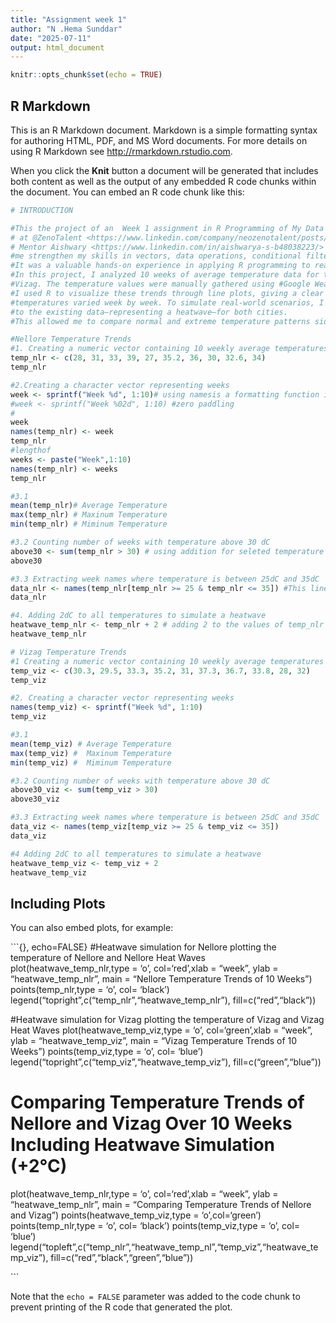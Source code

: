 ---
title: "Assignment week 1"
author: "N .Hema Sunddar"
date: "2025-07-11"
output: html_document
---

```{r setup, include=FALSE}
knitr::opts_chunk$set(echo = TRUE)
```

## R Markdown

This is an R Markdown document. Markdown is a simple formatting syntax for authoring HTML, PDF, and MS Word documents. For more details on using R Markdown see <http://rmarkdown.rstudio.com>.

When you click the **Knit** button a document will be generated that includes both content as well as the output of any embedded R code chunks within the document. You can embed an R code chunk like this:

```{r}
# INTRODUCTION

#This the project of an  Week 1 assignment in R Programming of My Data Science Intership
# at @ZenoTalent <https://www.linkedin.com/company/neozenotalent/posts/?feedView=all> with my 
# Mentor Aishwary <https://www.linkedin.com/in/aishwarya-s-b48038223/> & This assignment helped
#me strengthen my skills in vectors, data operations, conditional filtering, and plotting in R.
#It was a valuable hands-on experience in applying R programming to real-world data insights.
#In this project, I analyzed 10 weeks of average temperature data for the cities of Nellore and 
#Vizag. The temperature values were manually gathered using #Google Weather Forecast as a reference.
#I used R to visualize these trends through line plots, giving a clear picture of how 
#temperatures varied week by week. To simulate real-world scenarios, I introduced a +2°C increase 
#to the existing data—representing a heatwave—for both cities. 
#This allowed me to compare normal and extreme temperature patterns side by side.

#Nellore Temperature Trends
#1. Creating a numeric vector containing 10 weekly average temperatures in Celsius
temp_nlr <- c(28, 31, 33, 39, 27, 35.2, 36, 30, 32.6, 34)
temp_nlr

#2.Creating a character vector representing weeks
week <- sprintf("Week %d", 1:10)# using namesis a formatting function in R
#week <- sprintf("Week %02d", 1:10) #zero paddling
#
week
names(temp_nlr) <- week
temp_nlr 
#lengthof
weeks <- paste("Week",1:10)
names(temp_nlr) <- weeks
temp_nlr

#3.1
mean(temp_nlr)# Average Temperature 
max(temp_nlr) # Maxinum Temperature
min(temp_nlr) # Miminum Temperature

#3.2 Counting number of weeks with temperature above 30 dC
above30 <- sum(temp_nlr > 30) # using addition for seleted temperature above 30
above30

#3.3 Extracting week names where temperature is between 25dC and 35dC
data_nlr <- names(temp_nlr[temp_nlr >= 25 & temp_nlr <= 35]) #This line filters the temp_data vector for values b/w 25°C and 35°C and extracts their corresponding week names using the names() function 
data_nlr

#4. Adding 2dC to all temperatures to simulate a heatwave
heatwave_temp_nlr <- temp_nlr + 2 # adding 2 to the values of temp_nlr
heatwave_temp_nlr

# Vizag Temperature Trends
#1 Creating a numeric vector containing 10 weekly average temperatures in Celsius
temp_viz <- c(30.3, 29.5, 33.3, 35.2, 31, 37.3, 36.7, 33.8, 28, 32)
temp_viz

#2. Creating a character vector representing weeks
names(temp_viz) <- sprintf("Week %d", 1:10)
temp_viz

#3.1
mean(temp_viz) # Average Temperature 
max(temp_viz) #  Maxinum Temperature
min(temp_viz) #  Miminum Temperature

#3.2 Counting number of weeks with temperature above 30 dC
above30_viz <- sum(temp_viz > 30)
above30_viz

#3.3 Extracting week names where temperature is between 25dC and 35dC
data_viz <- names(temp_viz[temp_viz >= 25 & temp_viz <= 35])
data_viz

#4 Adding 2dC to all temperatures to simulate a heatwave
heatwave_temp_viz <- temp_viz + 2
heatwave_temp_viz
```

## Including Plots

You can also embed plots, for example:

```{}, echo=FALSE}
#Heatwave simulation for Nellore 
plotting the temperature of Nellore and Nellore Heat Waves 
plot(heatwave_temp_nlr,type = 'o', col='red',xlab = "week", ylab = "heatwave_temp_nlr", main = "Nellore Temperature Trends of 10 Weeks")
points(temp_nlr,type = 'o', col= 'black')
legend("topright",c("temp_nlr","heatwave_temp_nlr"), fill=c("red","black"))

#Heatwave simulation for Vizag
plotting the temperature of Vizag and Vizag Heat Waves 
plot(heatwave_temp_viz,type = 'o', col='green',xlab = "week", ylab = "heatwave_temp_viz", main = "Vizag Temperature Trends of 10 Weeks")
points(temp_viz,type = 'o', col= 'blue')
legend("topright",c("temp_viz","heatwave_temp_viz"), fill=c("green","blue"))

#  Comparing Temperature Trends of Nellore and Vizag Over 10 Weeks Including Heatwave Simulation (+2°C)
plot(heatwave_temp_nlr,type = 'o', col='red',xlab = "week", ylab = "heatwave_temp_nlr", main = "Comparing Temperature Trends of Nellore and Vizag")
points(heatwave_temp_viz,type = 'o',col='green')
points(temp_nlr,type = 'o', col= 'black')
points(temp_viz,type = 'o', col= 'blue')
legend("topleft",c("temp_nlr","heatwave_temp_nl","temp_viz","heatwave_temp_viz"), fill=c("red","black","green","blue"))

```

Note that the `echo = FALSE` parameter was added to the code chunk to prevent printing of the R code that generated the plot.
